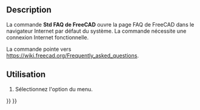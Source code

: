 <languages/>

<div class="mw-translate-fuzzy">
{{Docnav/fr
|[[Std_FreeCADForum/fr|Forum de FreeCAD]]
|[[Std_ReportBug/fr|Rapport de bogue]]
|[[Std_Help_Menu/fr|Menu Aide]]
|IconL=Std_FreeCADForum.svg
|IconR=Std_ReportBug.svg
|IconC=Freecad.svg
}}
</div>

{{VeryImportantMessage|This command is obsolete, it is not available in {{VersionPlus|1.1}}.}}

{{GuiCommand/fr
|Name=Std FreeCADFAQ
|Name/fr=Std FAQ de FreeCAD
|MenuLocation=Aide → Foire aux questions de FreeCAD
|Workbenches=Tous
|SeeAlso=[[Std_FreeCADWebsite/fr|Std Site web de FreeCAD]], [[Std_FreeCADUserHub/fr|Std Documentation utilisateurs]], [[Std_FreeCADPowerUserHub/fr|Std Documentation pour programmer en Python]], [[Std_FreeCADForum/fr|Std Forum de FreeCAD]]
}}

==Description==

La commande '''Std FAQ de FreeCAD''' ouvre la page FAQ de FreeCAD dans le navigateur Internet par défaut du système. La commande nécessite une connexion Internet fonctionnelle.

La commande pointe vers [https://wiki.freecad.org/Frequently_asked_questions https://wiki.freecad.org/Frequently_asked_questions].

<span id="Usage"></span>
==Utilisation==

# Sélectionnez l'option {{MenuCommand|Aide → [[Image:Std_FreeCADFAQ.svg|16px]] Foire aux questions de FreeCAD}} du menu.


<div class="mw-translate-fuzzy">
{{Docnav/fr
|[[Std_FreeCADForum/fr|Forum de FreeCAD]]
|[[Std_ReportBug/fr|Rapport de bogue]]
|[[Std_Help_Menu/fr|Menu Aide]]
|IconL=Std_FreeCADForum.svg
|IconR=Std_ReportBug.svg
|IconC=Freecad.svg
}}
</div>

{{Std_Base_navi{{#translation:}}}}
{{Userdocnavi{{#translation:}}}}